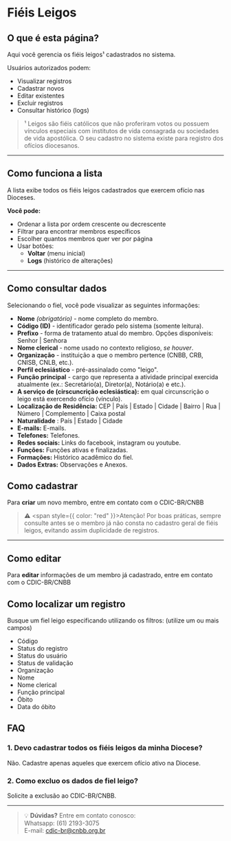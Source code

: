 # Fiéis Leigos

## O que é esta página?
Aqui você gerencia os fiéis leigos¹ cadastrados no sistema.  

Usuários autorizados podem:  

- Visualizar registros  
- Cadastrar novos  
- Editar existentes  
- Excluir registros  
- Consultar histórico (logs)  

> ¹ Leigos são fiéis católicos que não proferiram votos ou possuem vínculos especiais com institutos de vida consagrada ou sociedades de vida apostólica. O seu cadastro no sistema existe para registro dos ofícios diocesanos.

---

## Como funciona a lista
A lista exibe todos os fiéis leigos cadastrados que exercem ofício nas Dioceses. 

**Você pode:**

- Ordenar a lista por ordem crescente ou decrescente
- Filtrar para encontrar membros específicos
- Escolher quantos membros quer ver por página
- Usar botões:
  - **Voltar** (menu inicial)
  - **Logs** (histórico de alterações)

---

## Como consultar dados 
Selecionando o fiel, você pode visualizar as seguintes informações:

- **Nome** *(obrigatório)* - nome completo do membro. 
- **Código (ID)** - identificador gerado pelo sistema (somente leitura).  
- **Prefixo** - forma de tratamento atual do membro. Opções disponíveis: Senhor | Senhora
- **Nome clerical** - nome usado no contexto religioso, *se houver*.  
- **Organização** - instituição a que o membro pertence (CNBB, CRB, CNISB, CNLB, etc.).  
- **Perfil eclesiástico** - pré-assinalado como "leigo".
- **Função principal** - cargo que representa a atividade principal exercida atualmente (ex.: Secretário(a), Diretor(a), Notário(a) e etc.).
- **A serviço de (cirscuncrição eclesiástica):** em qual circunscrição o leigo está exercendo ofício (vínculo).
- **Localização de Residência:** CEP  |  País |  Estado |  Cidade  |  Bairro |  Rua  |  Número |  Complemento |  Caixa postal  
- **Naturalidade** : País |  Estado  | Cidade  
- **E-mails:** E-mails.
- **Telefones:** Telefones.
- **Redes sociais:**  Links do facebook, instagram ou youtube.
- **Funções:** Funções ativas e finalizadas.
- **Formações:** Histórico acadêmico do fiel.
- **Dados Extras:** Observações e Anexos.

## Como cadastrar 
Para **criar** um novo membro, entre em contato com o CDIC-BR/CNBB

>⚠️ <span style={{ color: "red" }}>Atenção!</span> 
    Por boas práticas, sempre consulte antes se o membro já não consta no cadastro geral de fiéis leigos, evitando assim duplicidade de registros. 

---

## Como editar
Para **editar** informações de um membro já cadastrado, entre em contato com o CDIC-BR/CNBB

## Como localizar um registro 
Busque um fiel leigo especificando utilizando os filtros: (utilize um ou mais campos)
  - Código
  - Status do registro
  - Status do usuário
  - Status de validação
  - Organização
  - Nome
  - Nome clerical
  - Função principal
  - Óbito
  - Data do óbito



## FAQ

### 1. Devo cadastrar todos os fiéis leigos da minha Diocese?

Não. Cadastre apenas aqueles que exercem ofício ativo na Diocese.

### 2. Como excluo os dados de fiel leigo?

Solicite a exclusão ao CDIC-BR/CNBB.

---

> 💡 **Dúvidas?** Entre em contato conosco: \
> Whatsapp: (61) 2193-3075 \
> E-mail: cdic-br@cnbb.org.br